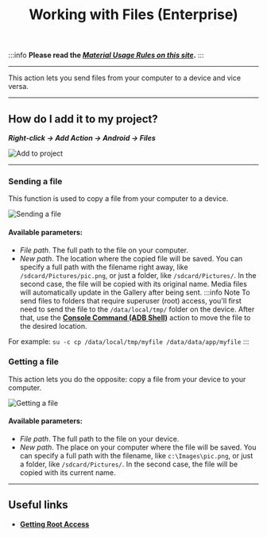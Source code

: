 ﻿---
sidebar_position: 5
title: Working with Files (Enterprise)
description: Sending files from your computer to a real device.
---

:::info **Please read the [*Material Usage Rules on this site*](../../Disclaimer).**
:::
_______________________________________________
This action lets you send files from your computer to a device and vice versa.
_______________________________________________
## How do I add it to my project?
***Right-click → Add Action → Android → Files***

![Add to project](../assets/Files/Files_pic1.png)
_______________________________________________
### Sending a file
This function is used to copy a file from your computer to a device.

![Sending a file](../assets/Files/Files_pic2.png)

#### Available parameters:
- *File path*. The full path to the file on your computer.
- *New path*. The location where the copied file will be saved.
You can specify a full path with the filename right away, like `/sdcard/Pictures/pic.png`, or just a folder, like `/sdcard/Pictures/`. In the second case, the file will be copied with its original name. Media files will automatically update in the Gallery after being sent.
:::info Note
To send files to folders that require superuser (root) access, you'll first need to send the file to the `/data/local/tmp/` folder on the device. After that, use the [**Console Command (ADB Shell)**](./Utilities_Ent#консольная-команда-adb-shell) action to move the file to the desired location.

For example:  `su -c cp /data/local/tmp/myfile /data/data/app/myfile`
:::

### Getting a file
This action lets you do the opposite: copy a file from your device to your computer.

![Getting a file](../assets/Files/Files_pic3.png)

#### Available parameters:
- *File path*. The full path to the file on your device.
- *New path*. The place on your computer where the file will be saved.
You can specify a full path with the filename, like `c:\Images\pic.png`, or just a folder, like `/sdcard/Pictures/`. In the second case, the file will be copied with its current name.
_______________________________________________
## Useful links
- [**Getting Root Access**](../../Enterprise/Root)